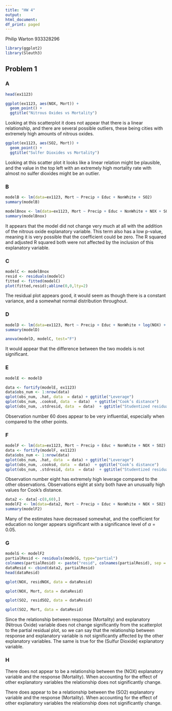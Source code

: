 ```yaml
---
title: "HW 4"
output:
html_document:
df_print: paged
---
```

Philip Warton 933328296

```r
library(ggplot2)
library(Sleuth3)
```

## Problem 1

### A

```r
head(ex1123)
```

```r
ggplot(ex1123, aes(NOX, Mort)) +
  geom_point() +
  ggtitle("Nitrous Oxides vs Mortality")
```

Looking at this scatterplot it does not appear that there is a linear relationship, and there are several possible outliers, these being cities with extremely high amounts of nitrous oxides.

```r
ggplot(ex1123, aes(SO2, Mort)) +
  geom_point() +
  ggtitle("Sulfer Dioxides vs Mortality")
```

Looking at this scatter plot it looks like a linear relation might be plausible, and the value in the top left with an extremely high mortality rate with almost no sulfer dioxides might be an outlier.

### B

```r
modelB <- lm(data=ex1123, Mort ~ Precip + Educ + NonWhite + SO2)
summary(modelB)
```

```r
modelBnox <- lm(data=ex1123, Mort ~ Precip + Educ + NonWhite + NOX + SO2)
summary(modelBnox)
```

It appears that the model did not change very much at all with the addition of the nitrous oxide explanatory variable. This term also has a low p-value, meaning it is very possible that the coefficient could be zero. The R squared and adjusted R squared both were not affected by the inclusion of this explanatory variable.

### C

```r
modelC <- modelBnox
resid <- residuals(modelC)
fitted <- fitted(modelC)
plot(fitted,resid);abline(0,0,lty=2)
```

The residual plot appears good, it would seem as though there is a constant variance, and a somewhat normal distribution throughout.

### D

```r
modelD <- lm(data=ex1123, Mort ~ Precip + Educ + NonWhite + log(NOX) + log(SO2))
summary(modelD)
```

```r
anova(modelD, modelC, test="F")
```

It would appear that the difference between the two models is not significant.

### E

```r
modelE <- modelD

data <- fortify(modelE, ex1123)
data$obs_num <- 1:nrow(data)
qplot(obs_num, .hat, data  = data) + ggtitle("Leverage")
qplot(obs_num, .cooksd, data  = data)  + ggtitle("Cook’s distance")
qplot(obs_num, .stdresid, data  = data)  + ggtitle("Studentized residual")
```

Observation number 60 does appear to be very influential, especially when compared to the other points.

### F

```r
modelF <- lm(data=ex1123, Mort ~ Precip + Educ + NonWhite + NOX + SO2)
data <- fortify(modelF, ex1123)
data$obs_num <- 1:nrow(data)
qplot(obs_num, .hat, data  = data) + ggtitle("Leverage")
qplot(obs_num, .cooksd, data  = data)  + ggtitle("Cook’s distance")
qplot(obs_num, .stdresid, data  = data)  + ggtitle("Studentized residual")
```

Observation number eight has extremely high leverage compared to the other observations. Observations eight at sixty both have an unusually high values for Cook's distance.

```r
data2 <- data[-c(8,60),]
modelF2 <- lm(data=data2, Mort ~ Precip + Educ + NonWhite + NOX + SO2)
summary(modelF2)
```

Many of the estimates have decreased somewhat, and the coefficient for education no longer appears significant with a significance level of $\alpha = 0.05$.

### G

```r
modelG <- modelF2
partialResid <- residuals(modelG, type="partial")
colnames(partialResid) <- paste("resid", colnames(partialResid), sep = "")
dataResid <- cbind(data2, partialResid)
head(dataResid)
```

```r
qplot(NOX, residNOX, data = dataResid)
```

```r
qplot(NOX, Mort, data = dataResid)
```

```r
qplot(SO2, residSO2, data = dataResid)
```

```r
qplot(SO2, Mort, data = dataResid)
```

Since the relationship between response (Mortality) and explanatory (Nitrous Oxide) variable does not change significantly from the scatterplot to the partial residual plot, so we can say that the relationship between response and explanatory variable is not significantly affected by the other explanatory variables. The same is true for the (Sulfur Dioxide) explanatory variable.

### H

There does not appear to be a relationship between the (NOX) explanatory variable and the response (Mortality). When accounting for the effect of other explanatory variables the relationship does not significantly change.

There does appear to be a relationship between the (SO2) explanatory variable and the response (Mortality). When accounting for the effect of other explanatory variables the relationship does not significantly change.